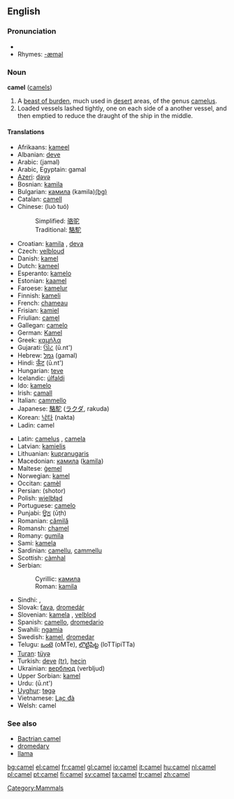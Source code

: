 ==English==
{{wikipedia}}

===Pronunciation===
*{{IPA|/'kæməl/}}
*Rhymes: [[Rhymes:English:-æməl|-æməl]]

===Noun===
'''camel''' ([[camels]])

# A [[beast of burden]], much used in [[desert]] areas, of the genus [[camelus]].
# Loaded vessels lashed tightly, one on each side of a another vessel, and then emptied to reduce the draught of the ship in the middle.

====Translations====
{{top}}
*Afrikaans: [[kameel]]
*Albanian: [[deve]]
*Arabic: {{ARchar|[[جمل]]}} (jamal)
*Arabic, Egyptain: gamal
*[[Azeri]]: [[dəvə]]
*Bosnian: [[kamila#Bosnian|kamila]] {{f}}
*Bulgarian: [[камила]] (kamila)[[:bg:камила|(bg)]]
*Catalan: [[camell]]
*Chinese: (luò tuó)
*:Simplified: [[骆驼]]
*:Traditional: [[駱駝]]
*Croatian: [[kamila]] {{f}}, [[deva]] {{f}}
*Czech: [[velbloud]]
*Danish: [[kamel]]
*Dutch: [[kameel]] {{m}}
*Esperanto: [[kamelo]]
*Estonian: [[kaamel]]
*Faroese: [[kamelur]]
*Finnish: [[kameli]]
*French: [[chameau]] {{m}}
*Frisian: [[kamiel]]
*Friulian: [[camęl]]
*Gallegan: [[camelo]]
*German: [[Kamel]] {{n}}
*Greek: [[καμήλα]]
*Gujarati: [[ઊંટ]] (ū.nt')
*Hebrew: [[גמל]] (gamal)
*Hindi: [[ऊँट]] (ū.nt')
*Hungarian: [[teve]]
*Icelandic: [[úlfaldi]]
*Ido: [[kamelo]]
*Irish: [[camall]]
*Italian: [[cammello]] {{m}}
*Japanese: [[駱駝]] ([[ラクダ]], rakuda)
*Korean: [[낙타]] (nakta)
*Ladin: camel
{{mid}}
*Latin: [[camelus]] {{m}}, [[camela]] {{f}}
*Latvian: [[kamielis]]
*Lithuanian: [[kupranugaris]]
*Macedonian: [[камила]] ([[kamila]])
*Maltese: [[ġemel]]
*Norwegian: [[kamel]] {{m}}
*Occitan: [[camèl]]
*Persian: {{FAchar|[[شتر]]}} (shotor)
*Polish: [[wielbłąd]] {{m}}
*Portuguese: [[camelo]]
*Punjabi: [[ਊਠ]] (ūṭh)
*Romanian: [[cămilă]]
*Romansh: [[chamel]]
*Romany: [[gumila]] {{f}}
*Sami: [[kamela]]
*Sardinian: [[camellu]], [[cammellu]]
*Scottish: [[càmhal]]
*Serbian:
*:Cyrillic: [[камила#Serbian|камила]] {{f}}
*:Roman: [[kamila#Serbian|kamila]] {{f}}
*Sindhi: {{SDchar|[[اُٺُ]]}} {{m}}, {{SDchar|[[ڏاچِي]]}} {{m}}
*Slovak: [[ťava]], [[dromedár]]
*Slovenian: [[kamela]] {{f}}, [[velblod]] {{m}}
*Spanish: [[camello]], [[dromedario]]
*Swahili: [[ngamia]]
*Swedish: [[kamel]], [[dromedar]]
*Telugu: [[ఒంటె]] (oMTe), [[లొట్టిపిట్ట]] (loTTipiTTa)
*[[Turan]]: [[tüyə]]
*Turkish: [[deve]] [[:tr:deve|(tr)]], [[hecin]]
*Ukrainian: [[верблюд]] (verbljud)
*Upper Sorbian: [[kamel]]
*Urdu: {{URchar|[[اونٹ|اُونٹ]]}} (ū.nt')
*[[Uyghur]]: [[tɵgə]]
*Vietnamese: [[Lạc đà]]
*Welsh: camel
{{bottom}}

===See also===
*[[Bactrian camel]]
*[[dromedary]]
*[[llama]]

[[Category:Mammals]]

[[bg:camel]]
[[el:camel]]
[[fr:camel]]
[[gl:camel]]
[[io:camel]]
[[it:camel]]
[[hu:camel]]
[[nl:camel]]
[[pl:camel]]
[[pt:camel]]
[[fi:camel]]
[[sv:camel]]
[[ta:camel]]
[[tr:camel]]
[[zh:camel]]